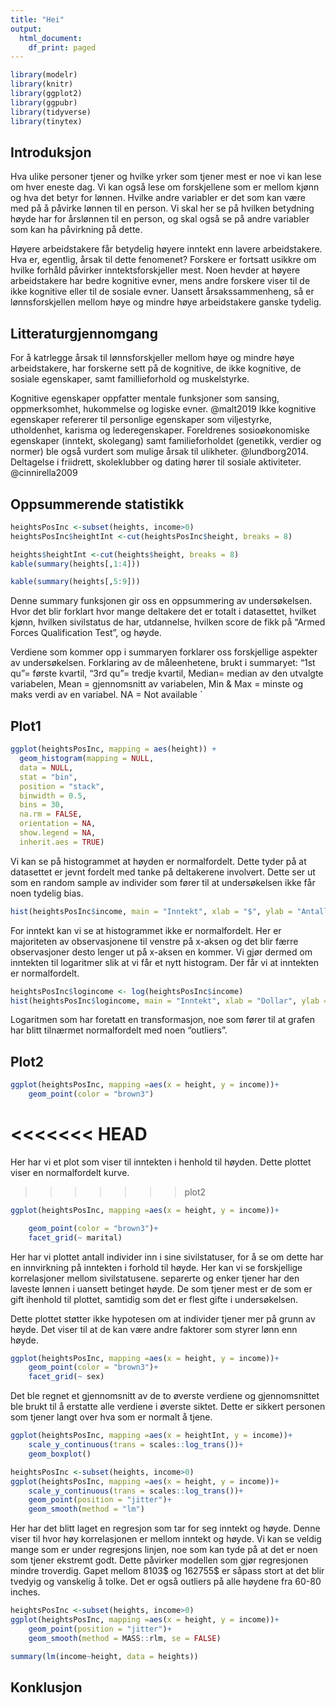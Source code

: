 ```yaml
---
title: "Hei"
output:
  html_document:
    df_print: paged
---
```


```r
library(modelr)
library(knitr)
library(ggplot2)
library(ggpubr)
library(tidyverse)
library(tinytex)
```

## Introduksjon 

Hva ulike personer tjener og hvilke yrker som tjener mest er noe vi kan lese om hver eneste dag. Vi kan også lese om forskjellene som er mellom kjønn og hva det betyr for lønnen. Hvilke andre variabler er det som kan være med på å påvirke lønnen til en person. Vi skal her se på hvilken betydning høyde har for årslønnen til en person, og skal også se på andre variabler som kan ha påvirkning på dette. 

Høyere arbeidstakere får betydelig høyere inntekt enn lavere arbeidstakere. 
Hva er, egentlig, årsak til dette fenomenet? 
Forskere er fortsatt usikkre om hvilke forhåld påvirker inntektsforskjeller mest. Noen hevder at høyere arbeidstakere har bedre kognitive evner, mens andre forskere viser til de ikke kognitive eller til de sosiale evner.
Uansett årsakssammenheng, så er lønnsforskjellen mellom høye og mindre høye arbeidstakere ganske tydelig.

## Litteraturgjennomgang 
For å katrlegge årsak til lønnsforskjeller mellom høye og mindre høye arbeidstakere, har forskerne sett på de kognitive, de ikke kognitive, de sosiale egenskaper, samt famillieforhold og muskelstyrke.

Kognitive egenskaper oppfatter mentale funksjoner som sansing, oppmerksomhet, hukommelse og logiske evner. @malt2019
Ikke kognitive egenskaper refererer til personlige egenskaper som viljestyrke, utholdenhet, karisma og lederegenskaper. Foreldrenes sosioøkonomiske egenskaper (inntekt, skolegang) samt familieforholdet (genetikk, verdier og normer) ble også vurdert som mulige årsak til ulikheter. @lundborg2014.
Deltagelse i friidrett, skoleklubber og dating hører til sosiale aktiviteter. @cinnirella2009
 
 
## Oppsummerende statistikk

```r
heightsPosInc <-subset(heights, income>0)
heightsPosInc$heightInt <-cut(heightsPosInc$height, breaks = 8)
```

```r
heights$heightInt <-cut(heights$height, breaks = 8)
kable(summary(heights[,1:4]))
```

```r
kable(summary(heights[,5:9]))
```

Denne summary funksjonen gir oss en oppsummering av undersøkelsen. Hvor det blir forklart hvor mange deltakere det er totalt i datasettet, hvilket kjønn, hvilken sivilstatus de har, utdannelse, hvilken score de fikk på "Armed Forces Qualification Test", og høyde. 

Verdiene som kommer opp i summaryen forklarer oss forskjellige aspekter av undersøkelsen. Forklaring av de måleenhetene, brukt i summaryet: 
"1st qu"= første kvartil, "3rd qu"= tredje kvartil, Median= median av den utvalgte variabelen, Mean = gjennomsnitt av variabelen, Min & Max = minste og maks verdi av en variabel. NA = Not available 
`

## Plot1

```r
ggplot(heightsPosInc, mapping = aes(height)) +
  geom_histogram(mapping = NULL,
  data = NULL,
  stat = "bin",
  position = "stack",
  binwidth = 0.5,
  bins = 30,
  na.rm = FALSE,
  orientation = NA,
  show.legend = NA,
  inherit.aes = TRUE)
```

Vi kan se på histogrammet at høyden er normalfordelt. Dette tyder på at datasettet er jevnt fordelt med tanke på deltakerene involvert. Dette ser ut som en random sample av individer som fører til at undersøkelsen ikke får noen tydelig bias. 


```r
hist(heightsPosInc$income, main = "Inntekt", xlab = "$", ylab = "Antall")
```
For inntekt kan vi se at histogrammet ikke er normalfordelt. Her er majoriteten av observasjonene til venstre på x-aksen og det blir færre observasjoner desto lenger ut på x-aksen en kommer. Vi gjør dermed om inntekten til logaritmer slik at vi får et nytt histogram. Der får vi at inntekten er normalfordelt. 

```r
heightsPosInc$logincome <- log(heightsPosInc$income)
hist(heightsPosInc$logincome, main = "Inntekt", xlab = "Dollar", ylab = "Antall")
```
Logaritmen som har foretatt en transformasjon, noe som fører til at grafen har blitt tilnærmet normalfordelt med noen "outliers". 

## Plot2
```r
ggplot(heightsPosInc, mapping =aes(x = height, y = income))+
    geom_point(color = "brown3")
```

<<<<<<< HEAD
=======
 Her har vi et plot som viser til inntekten i henhold til høyden. Dette plottet viser en normalfordelt kurve. 


>>>>>>> plot2
```r
ggplot(heightsPosInc, mapping =aes(x = height, y = income))+

    geom_point(color = "brown3")+
    facet_grid(~ marital)
```
Her har vi plottet antall individer inn i sine sivilstatuser, for å se om dette har en innvirkning på inntekten i forhold til høyde. Her kan vi se forskjellige korrelasjoner mellom sivilstatusene. separerte og enker tjener har den laveste lønnen i uansett betinget høyde. De som tjener mest er de som er gift ihenhold til plottet, samtidig som det er flest gifte i undersøkelsen.

Dette plottet støtter ikke hypotesen om at individer tjener mer på grunn av høyde. Det viser til at de kan være andre faktorer som styrer lønn enn høyde.  


```r
ggplot(heightsPosInc, mapping =aes(x = height, y = income))+
    geom_point(color = "brown3")+
    facet_grid(~ sex)
```

Det ble regnet et gjennomsnitt av de to øverste verdiene og gjennomsnittet ble brukt til å erstatte alle verdiene i øverste siktet. Dette er sikkert personen som tjener langt over hva som er normalt å tjene. 


```r
ggplot(heightsPosInc, mapping =aes(x = heightInt, y = income))+
    scale_y_continuous(trans = scales::log_trans())+
    geom_boxplot()
```

```r
heightsPosInc <-subset(heights, income>0)
ggplot(heightsPosInc, mapping =aes(x = height, y = income))+
    scale_y_continuous(trans = scales::log_trans())+
    geom_point(position = "jitter")+
    geom_smooth(method = "lm")
```
Her har det blitt laget en regresjon som tar for seg inntekt og høyde. Denne viser til hvor høy korrelasjonen er mellom inntekt og høyde. Vi kan se veldig mange som er under regresjons linjen, noe som kan tyde på at det er noen som tjener ekstremt godt. Dette påvirker modellen som gjør regresjonen mindre troverdig. Gapet mellom 8103$ og 162755$ er såpass stort at det blir tvedyig og vanskelig å tolke. Det er også outliers på alle høydene fra 60-80 inches. 

```r
heightsPosInc <-subset(heights, income>0)
ggplot(heightsPosInc, mapping =aes(x = height, y = income))+
    geom_point(position = "jitter")+
    geom_smooth(method = MASS::rlm, se = FALSE)
```

```r
summary(lm(income~height, data = heights))
```
  
## Konklusjon


